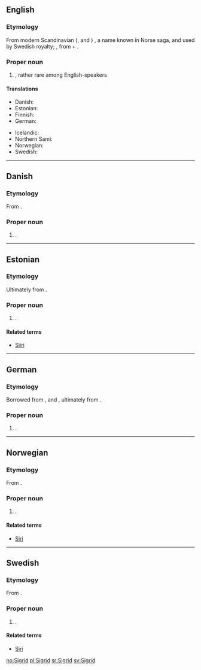 ==English==
{{wikipedia|Sigrid the Haughty}}
===Etymology===
From modern Scandinavian ({{etyl|sv}}, {{etyl|no}} and {{etyl|da}}) {{term|Sigrid|lang=sv}}, a name known in Norse saga, and used by Swedish royalty; {{etyl|non}} {{term|Sigríðr|lang=non}}, from {{term|sigr||victory|lang=non}} + {{term|fríðr||beautiful|lang=non}}.

===Proper noun===
{{en-proper noun}}

# {{given name|female|from=Germanic}}, rather rare among English-speakers

====Translations====
{{trans-top|female given name}}
* Danish: {{t-|da|Sigrid}}
* Estonian: {{t-|et|Siiri}}
* Finnish: {{t+|fi|Siiri}}
* German: {{t-|de|Sigrid}}
{{trans-mid}}
* Icelandic: {{t|is|Sigríður}}
* Northern Sami: {{t|se|Sire}}
* Norwegian: {{t+|no|Sigrid}}
* Swedish: {{t+|sv|Sigrid}}
{{trans-bottom}}

----

==Danish==

===Etymology===
From {{etyl|non|da}} {{term|Sigríðr|lang=non}}.

===Proper noun===
{{infl|da|proper noun}}

# {{given name|female|lang=da}}.

----

==Estonian==

===Etymology===
Ultimately from {{etyl|non|et}} {{term|Sigríðr|lang=non}}.

===Proper noun===
{{infl|et|proper noun}}

# {{given name|female|lang=et}}.

====Related terms====
* [[Siiri]]

----

==German==

===Etymology===
Borrowed from {{etyl|sv|de}}, {{etyl|da|de}} and {{etyl|no|de}} {{term|Sigrid|lang=sv}}, ultimately from {{etyl|non|de}} {{term|Sigríðr|lang=non}}.

===Proper noun===
{{infl|de|proper noun}}

# {{given name|female|lang=de}}.

----

==Norwegian==

===Etymology===
From {{etyl|non|no}} {{term|Sigríðr|lang=non}}.

===Proper noun===
{{infl|no|proper noun}}

# {{given name|female|lang=no}}.

====Related terms====
* [[Siri]]

----

==Swedish==

===Etymology===
From {{etyl|non|sv}} {{term|Sigríðr|lang=non}}.

===Proper noun===
{{infl|sv|proper noun}}

# {{given name|female|lang=sv}}.

====Related terms====
* [[Siri]]

[[no:Sigrid]]
[[pl:Sigrid]]
[[sr:Sigrid]]
[[sv:Sigrid]]